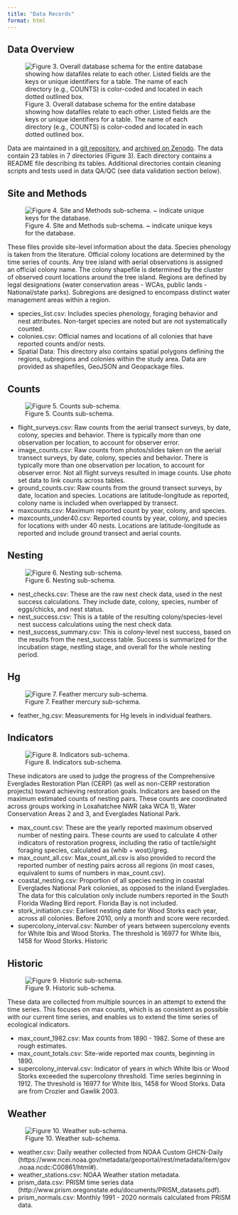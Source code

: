 ```yaml
---
title: "Data Records"
format: html
---
```


## Data Overview


![Figure 3. Overall database schema for the entire database showing how datafiles relate to each other. Listed fields are the keys or unique identifiers for a table. The name of each directory (e.g., COUNTS) is color-coded and located in each dotted outlined box.](../images/EvergladesDatabase-Overview.png)

Data are maintained in a [git repository](https://github.com/weecology/EvergladesWadingBird), and [archived on Zenodo](https://zenodo.org/doi/10.5281/zenodo.7734553). The data contain 23 tables in 7 directories (Figure 3). Each directory contains a README file describing its tables. Additional directories contain cleaning scripts and tests used in data QA/QC (see data validation section below). 

## Site and Methods

![Figure 4. Site and Methods sub-schema. ~ indicate unique keys for the database.](../images/EvergladesDatasets-SiteandMethods.png)

These files provide site-level information about the data. Species phenology is taken from the literature. Official colony locations are determined by the time series of counts. Any tree island with aerial observations is assigned an official colony name. The colony shapefile is determined by the cluster of observed count locations around the tree island. Regions are defined by legal designations (water conservation areas - WCAs, public lands - National/state parks). Subregions are designed to encompass distinct water management areas within a region.

* species_list.csv: Includes species phenology, foraging behavior and nest attributes. Non-target species are noted but are not systematically counted.
* colonies.csv: Official names and locations of all colonies that have reported counts and/or nests.
* Spatial Data: This directory also contains spatial polygons defining the regions, subregions and colonies within the study area. Data are provided as shapefiles, GeoJSON and Geopackage files. 

## Counts

![Figure 5. Counts sub-schema.](../images/EvergladesDatasets-Counts.png)

* flight_surveys.csv: Raw counts from the aerial transect surveys, by date, colony, species and behavior. There is typically more than one observation per location, to account for observer error.
* image_counts.csv: Raw counts from photos/slides taken on the aerial transect surveys, by date, colony, species and behavior. There is typically more than one observation per location, to account for observer error. Not all flight surveys resulted in image counts. Use photo set data to link counts across tables.
* ground_counts.csv: Raw counts from the ground transect surveys, by date, location and species. Locations are latitude-longitude as reported, colony name is included when overlapped by transect.
* maxcounts.csv: Maximum reported count by year, colony, and species.
* maxcounts_under40.csv: Reported counts by year, colony, and species for locations with under 40 nests. Locations are latitude-longitude as reported and include ground transect and aerial counts.


## Nesting

![Figure 6. Nesting sub-schema.](../images/EvergladesDatasets-Nesting.png)

* nest_checks.csv: These are the raw nest check data, used in the nest success calculations. They include date, colony, species, number of eggs/chicks, and nest status.
* nest_success.csv: This is a table of the resulting colony/species-level nest success calculations using the nest check data.
* nest_success_summary.csv: This is colony-level nest success, based on the results from the nest_success table. Success is summarized for the incubation stage, nestling stage, and overall for the whole nesting period.


## Hg

![Figure 7. Feather mercury sub-schema.](../images/EvergladesDatasets-Hg.png)

* feather_hg.csv: Measurements for Hg levels in individual feathers.

## Indicators

![Figure 8. Indicators sub-schema.](../images/EvergladesDatasets-Indicators.png)

These indicators are used to judge the progress of the Comprehensive Everglades Restoration Plan (CERP) (as well as non-CERP restoration projects) toward achieving restoration goals. Indicators are based on the maximum estimated counts of nesting pairs. These counts are coordinated across groups working in Loxahatchee NWR (aka WCA 1), Water Conservation Areas 2 and 3, and Everglades National Park.

* max_count.csv: These are the yearly reported maximum observed number of nesting pairs. These counts are used to calculate 4 other indicators of restoration progress, including the ratio of tactile/sight foraging species, calculated as (whib + wost)/greg. 
* max_count_all.csv: Max_count_all.csv is also provided to record the reported number of nesting pairs across all regions (in most cases, equivalent to sums of numbers in max_count.csv). 
* coastal_nesting.csv: Proportion of all species nesting in coastal Everglades National Park colonies, as opposed to the inland Everglades. The data for this calculation only include numbers reported in the South Florida Wading Bird report. Florida Bay is not included. 
* stork_initiation.csv: Earliest nesting date for Wood Storks each year, across all colonies. Before 2010, only a month and score were recorded. 
* supercolony_interval.csv: Number of years between supercolony events for White Ibis and Wood Storks. The threshold is 16977 for White Ibis, 1458 for Wood Storks.
Historic

## Historic

![Figure 9. Historic sub-schema.](../images/EvergladesDatasets-Historic.png)

These data are collected from multiple sources in an attempt to extend the time series. This focuses on max counts, which is as consistent as possible with our current time series, and enables us to extend the time series of ecological indicators.

* max_count_1982.csv: Max counts from 1890 - 1982. Some of these are rough estimates. 
* max_count_totals.csv: Site-wide reported max counts, beginning in 1890.
* supercolony_interval.csv: Indicator of years in which White Ibis or Wood Storks exceeded the supercolony threshold. Time series beginning in 1912. The threshold is 16977 for White Ibis, 1458 for Wood Storks. Data are from Crozier and Gawlik 2003.

## Weather

![Figure 10. Weather sub-schema.](../images/EvergladesDatasets-Weather.png)

* weather.csv: Daily weather collected from NOAA Custom GHCN-Daily (https://www.ncei.noaa.gov/metadata/geoportal/rest/metadata/item/gov.noaa.ncdc:C00861/html#). 
* weather_stations.csv: NOAA Weather station metadata. 
* prism_data.csv: PRISM time series data (http://www.prism.oregonstate.edu/documents/PRISM_datasets.pdf). 
* prism_normals.csv: Monthly 1991 - 2020 normals calculated from PRISM data.
